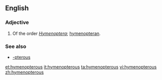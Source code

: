 ==English==

===Adjective===
{{en-adj|-}}

# {{context|entomology}} Of the order ''[[Hymenoptera]]''; [[hymenopteran]].

===See also===
* [[-pterous]]

[[et:hymenopterous]]
[[it:hymenopterous]]
[[ta:hymenopterous]]
[[vi:hymenopterous]]
[[zh:hymenopterous]]